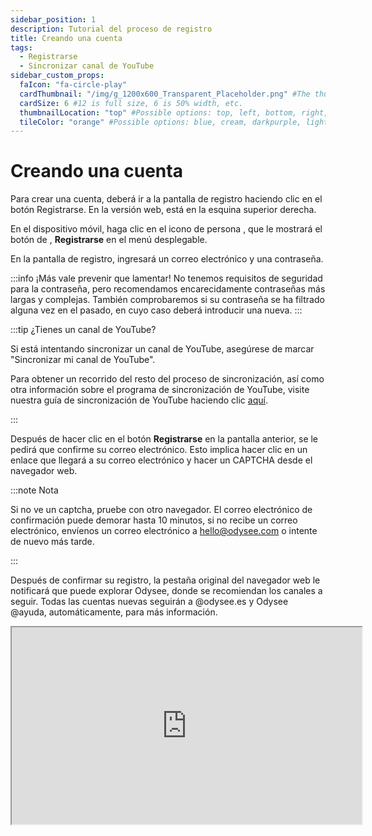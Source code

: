 ---
sidebar_position: 1
description: Tutorial del proceso de registro
title: Creando una cuenta
tags:
  - Registrarse
  - Sincronizar canal de YouTube
sidebar_custom_props:
  faIcon: "fa-circle-play"
  cardThumbnail: "/img/g_1200x600_Transparent_Placeholder.png" #The thumbnail on the category card.
  cardSize: 6 #12 is full size, 6 is 50% width, etc.
  thumbnailLocation: "top" #Possible options: top, left, bottom, right, none
  tileColor: "orange" #Possible options: blue, cream, darkpurple, lightpurple, mauve, orange, pink, none
---

# Creando una cuenta

Para crear una cuenta, deberá ir a la pantalla de registro haciendo clic en el botón <PrimaryOdyseeButton url="https://odysee.com/$/signup">Registrarse</PrimaryOdyseeButton>. En la versión web, está en la esquina superior derecha.

En el dispositivo móvil, haga clic en el icono de persona <OdyseeButtonRound ><OdyseeIcon type="person"/></OdyseeButtonRound>, que le mostrará el botón de <OdyseeIcon type="key"/>, **Registrarse** en el menú desplegable.

En la pantalla de registro, ingresará un correo electrónico y una contraseña.

:::info ¡Más vale prevenir que lamentar!
No tenemos requisitos de seguridad para la contraseña, pero recomendamos encarecidamente contraseñas más largas y complejas. También comprobaremos si su contraseña se ha filtrado alguna vez en el pasado, en cuyo caso deberá introducir una nueva.
:::

:::tip ¿Tienes un canal de YouTube?

Si está intentando sincronizar un canal de YouTube, asegúrese de marcar "Sincronizar mi canal de YouTube".

Para obtener un recorrido del resto del proceso de sincronización, así como otra información sobre el programa de sincronización de YouTube, visite nuestra guía de sincronización de YouTube haciendo clic [aquí](/es/category/walkthrough/).

:::

Después de hacer clic en el botón **Registrarse** en la pantalla anterior, se le pedirá que confirme su correo electrónico. Esto implica hacer clic en un enlace que llegará a su correo electrónico y hacer un CAPTCHA desde el navegador web.

:::note Nota

Si no ve un captcha, pruebe con otro navegador. El correo electrónico de confirmación puede demorar hasta 10 minutos, si no recibe un correo electrónico, envíenos un correo electrónico a hello@odysee.com o intente de nuevo más tarde.

:::

Después de confirmar su registro, la pestaña original del navegador web le notificará que puede explorar Odysee, donde se recomiendan los canales a seguir. Todas las cuentas nuevas seguirán a @odysee.es y Odysee @ayuda, automáticamente, para más información.

<iframe id="odysee-iframe" width="560" height="315" src="https://odysee.com/$/embed/c%C3%B3mo-crear-una-cuenta-en-odysee/9c1064d485acebbbb1cc1aa8c2f93ff114cee4d9?r=EHmNcr6EpYs6s4AZNiCN51H2aQ3UtsA1" allowfullscreen></iframe>